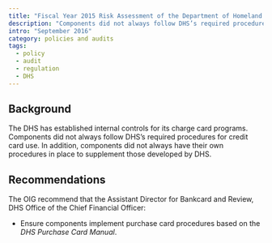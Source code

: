 ```yaml
---
title: "Fiscal Year 2015 Risk Assessment of the Department of Homeland Security (DHS) Bank Card Program Indicates Moderate Risk"
description: "Components did not always follow DHS’s required procedures for credit card use."
intro: "September 2016"
category: policies and audits
tags:
  - policy
  - audit
  - regulation
  - DHS
---
```



<LinkButton link="https://www.oversight.gov/report/dhs/fiscal-year-2015-risk-assessment-dhs-bank-card-program-indicates-moderate-risk" text="View full audit" />

## Background

The DHS has established internal controls for its charge card programs. Components did not always follow DHS’s required procedures for credit card use. In addition, components did not always have their own procedures in place to supplement those developed by DHS.

## Recommendations

The OIG recommend that the Assistant Director for Bankcard and Review, DHS Office of the Chief Financial Officer:

- Ensure components implement purchase card procedures based on the _DHS Purchase Card Manual_.
